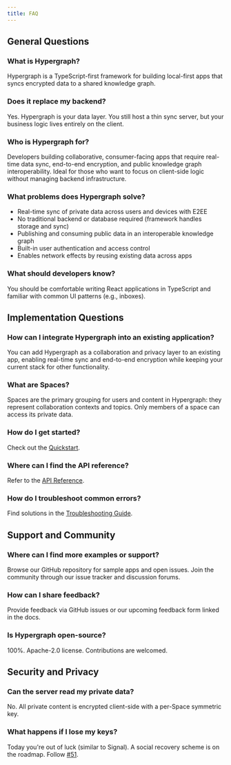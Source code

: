 ```yaml
---
title: FAQ
---
```


## General Questions

### What is Hypergraph?

Hypergraph is a TypeScript-first framework for building local-first apps that syncs encrypted data to a shared knowledge graph.

### Does it replace my backend?

Yes. Hypergraph is your data layer. You still host a thin sync server, but your business logic lives entirely on the client.

### Who is Hypergraph for?

Developers building collaborative, consumer-facing apps that require real-time data sync, end-to-end encryption, and public knowledge graph interoperability. Ideal for those who want to focus on client-side logic without managing backend infrastructure.

### What problems does Hypergraph solve?

- Real-time sync of private data across users and devices with E2EE
- No traditional backend or database required (framework handles storage and sync)
- Publishing and consuming public data in an interoperable knowledge graph
- Built-in user authentication and access control
- Enables network effects by reusing existing data across apps

### What should developers know?

You should be comfortable writing React applications in TypeScript and familiar with common UI patterns (e.g., inboxes).

## Implementation Questions

### How can I integrate Hypergraph into an existing application?

You can add Hypergraph as a collaboration and privacy layer to an existing app, enabling real-time sync and end-to-end encryption while keeping your current stack for other functionality.

### What are Spaces?

Spaces are the primary grouping for users and content in Hypergraph: they represent collaboration contexts and topics. Only members of a space can access its private data.

### How do I get started?

Check out the [Quickstart](https://docs.hypergraph.thegraph.com/docs/quickstart).

### Where can I find the API reference?

Refer to the [API Reference](https://docs.hypergraph.thegraph.com/docs/api-reference/hypergraph/).

### How do I troubleshoot common errors?

Find solutions in the [Troubleshooting Guide](https://docs.hypergraph.thegraph.com/docs/troubleshooting).

## Support and Community

### Where can I find more examples or support?

Browse our GitHub repository for sample apps and open issues. Join the community through our issue tracker and discussion forums.

### How can I share feedback?

Provide feedback via GitHub issues or our upcoming feedback form linked in the docs.

### Is Hypergraph open-source?

100%. Apache-2.0 license. Contributions are welcomed.

## Security and Privacy

### Can the server read my private data?

No. All private content is encrypted client-side with a per-Space symmetric key.

### What happens if I lose my keys?

Today you're out of luck (similar to Signal). A social recovery scheme is on the roadmap. Follow [#51](https://github.com/graphprotocol/hypergraph/issues/51).
